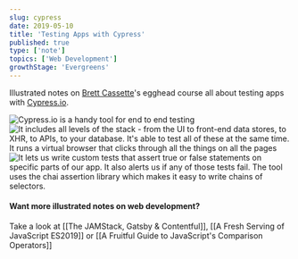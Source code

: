 ```yaml
---
slug: cypress
date: 2019-05-10
title: 'Testing Apps with Cypress'
published: true
type: ['note']
topics: ['Web Development']
growthStage: 'Evergreens'
---
```


Illustrated notes on [Brett Cassette](http://twitter.com/brettcassette)'s egghead course all about testing apps with [Cypress.io](https://www.cypress.io/).

<a noTip href="https://egghead.io/courses/test-production-ready-apps-with-cypress?af=54fd64"><ImageFrame width="80%" alt="Test Production Ready Apps with Cypress" src="https://og-image-egghead-course.now.sh/test-production-ready-apps-with-cypress" /></a>

<Image alt="Cypress.io is a handy tool for end to end testing" src="https://res.cloudinary.com/dg3gyk0gu/image/upload/c_scale,w_750/v1592262637/maggieappleton.com/egghead-course-notes/cypress/CyTesting01_2x.png" />

<Image alt="It includes all levels of the stack - from the UI to front-end data stores, to XHR, to APIs, to your database. It's able to test all of these at the same time. It runs a virtual browser that clicks through all the things on all the pages" src="https://res.cloudinary.com/dg3gyk0gu/image/upload/c_scale,w_750/v1592262636/maggieappleton.com/egghead-course-notes/cypress/CyTesting02_2x.png" />

<Image alt="It lets us write custom tests that assert true or false statements on specific parts of our app. It also alerts us if any of those tests fail. The tool uses the chai assertion library which makes it easy to write chains of selectors." src="https://res.cloudinary.com/dg3gyk0gu/image/upload/c_scale,w_750/v1592262637/maggieappleton.com/egghead-course-notes/cypress/CyTesting03_2x.png" />

<br />

#### Want more illustrated notes on web development?

Take a look at [[The JAMStack, Gatsby & Contentful]], [[A Fresh Serving of JavaScript ES2019]] or  [[A Fruitful Guide to JavaScript's Comparison Operators]]